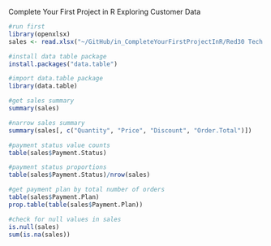 Complete Your First Project in R
Exploring Customer Data

```r
#run first
library(openxlsx)
sales <- read.xlsx("~/GitHub/in_CompleteYourFirstProjectInR/Red30 Tech Sales.xlsx",1,detectDates = TRUE)
```

```r
#install data table package
install.packages("data.table")
```

```r
#import data.table package
library(data.table)
```


```r
#get sales summary
summary(sales)
```


```r
#narrow sales summary
summary(sales[, c("Quantity", "Price", "Discount", "Order.Total")])
```

```r
#payment status value counts
table(sales$Payment.Status)
```

```r
#payment status proportions
table(sales$Payment.Status)/nrow(sales)
```

```r
#get payment plan by total number of orders
table(sales$Payment.Plan)
prop.table(table(sales$Payment.Plan))

```


```r
#check for null values in sales
is.null(sales)
sum(is.na(sales))

```

